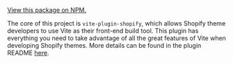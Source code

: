 [View this package on NPM.](https://www.npmjs.com/package/vite-plugin-shopify)

The core of this project is `vite-plugin-shopify`, which allows Shopify theme developers to use Vite as their front-end build tool. This plugin has everything you need to take advantage of all the great features of Vite when developing Shopify themes. More details can be found in the plugin README [here](https://github.com/barrel/barrel-shopify/blob/main/packages/vite-plugin-shopify/README.md).

